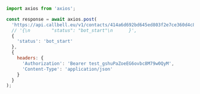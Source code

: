 ```js
import axios from 'axios';

const response = await axios.post(
  'https://api.callbell.eu/v1/contacts/414a6d692bd645ed803f2e7ce360d4c8/bot',
  // '{\n        "status": "bot_start"\n      }',
  {
    'status': 'bot_start'
  },
  {
    headers: {
      'Authorization': 'Bearer test_gshuPaZoeEG6ovbc8M79w0QyM',
      'Content-Type': 'application/json'
    }
  }
);

```